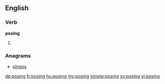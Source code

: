 ==English==

===Verb===
'''posing'''

# {{present participle of|pose}}

===Anagrams===
* [[pingos#English|pingos]]

[[de:posing]]
[[fr:posing]]
[[hu:posing]]
[[my:posing]]
[[simple:posing]]
[[sv:posing]]
[[vi:posing]]